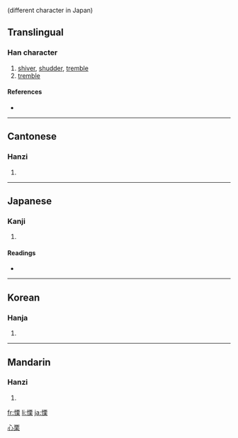 {{also|栗}} (different character in Japan)
==Translingual==

===Han character===
{{Han char|rn=61|rad=心|as=10|sn=13|four=9109<sub>4</sub>|canj=心一田木 (PMWD)}}

# [[shiver]], [[shudder]], [[tremble]]
# [[tremble]]

====References====
* {{Han ref|kx=0397.200|dkj=11042|dj=0736.130|hdz=42336.040|uh=6144|ud=24900|bh=B758|bd=46936}}

----

==Cantonese==

===Hanzi===
{{yue-hanzi|jyut=|y=leut6|sim=栗}}

# {{defn|Cantonese|sort=心10}}

----

==Japanese==

===Kanji===
{{ja-kanji|grade=|rs=心10}}

# {{defn|Japanese|sort=心10}}

====Readings====
* {{ja-readings|on=[[りつ]] (ritsu)|kun=[[おそれる]] (osoreru), [[おののく]] (ononoku)}}

----

==Korean==

===Hanja===
{{ko-hanja|hangeul=률>율|eumhun=|rv=ryul>yul|mr=ryul>yul|y=lyul>yul}}

# {{defn|Korean|sort=心10}}

[[Category:CJKV simplified characters which already existed as traditional characters|心栗]]

----

==Mandarin==

===Hanzi===
{{cmn-hanzi|sim=栗|pin=[[lì]] ([[li4]])|wg=li<sup>4</sup>}}

# {{defn|Mandarin|sort=心10}}

[[fr:慄]]
[[li:慄]]
[[ja:慄]]